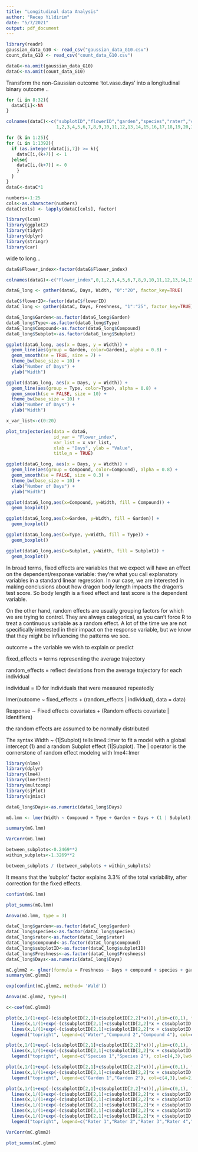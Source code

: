 ```yaml
---
title: "Longitudinal data Analysis"
author: "Recep Yildirim"
date: "5/7/2021"
output: pdf_document
---
```

```r
library(readr)
gaussian_data_G10 <- read_csv("gaussian_data_G10.csv")
count_data_G10 <- read_csv("count_data_G10.csv")
```


```r
dataG<-na.omit(gaussian_data_G10)
dataC<-na.omit(count_data_G10)
```




Transform the non-Gaussian outcome ‘tot.vase.days’ into a longitudinal binary outcome ..
```r
for (i in 8:32){
  dataC[i]<-NA
}

colnames(dataC)<-c("subplotID","flowerID","garden","species","rater","compound","tot.vase.days",
                   1,2,3,4,5,6,7,8,9,10,11,12,13,14,15,16,17,18,19,20,21,22,23,24,25)
```


```r
for (k in 1:25){
for (i in 1:1392){
  if (as.integer(dataC[i,7]) >= k){
    dataC[i,(k+7)] <- 1
  }else{
    dataC[i,(k+7)] <- 0
    }
  }
}
dataC<-dataC*1
```


```r
numbers<-1:25
cols<-as.character(numbers)
dataC[cols] <- lapply(dataC[cols], factor)
```


```r
library(lcsm)
library(ggplot2)
library(tidyr)
library(dplyr)
library(stringr)
library(car)
```


wide to long...
```r
dataG$Flower_index<-factor(dataG$Flower_index)

colnames(dataG)<-c("Flower_index",0,1,2,3,4,5,6,7,8,9,10,11,12,13,14,15,16,17,18,19,20,"Compound","Rater","Type","Garden","Subplot")

dataG_long <- gather(dataG, Days, Width, "0":"20", factor_key=TRUE)
```

```r
dataC$flowerID<-factor(dataC$flowerID)
dataC_long <- gather(dataC, Days, Freshness, "1":"25", factor_key=TRUE)
```


```r
dataG_long$Garden<-as.factor(dataG_long$Garden)
dataG_long$Type<-as.factor(dataG_long$Type)
dataG_long$Compound<-as.factor(dataG_long$Compound)
dataG_long$Subplot<-as.factor(dataG_long$Subplot)

ggplot(dataG_long, aes(x = Days, y = Width)) +
  geom_line(aes(group = Garden, color=Garden), alpha = 0.8) +
  geom_smooth(se = TRUE, size = 7) +
  theme_bw(base_size = 10) +
  xlab("Number of Days") +
  ylab("Width")

ggplot(dataG_long, aes(x = Days, y = Width)) +
  geom_line(aes(group = Type, color=Type), alpha = 0.8) +
  geom_smooth(se = FALSE, size = 10) +
  theme_bw(base_size = 10) +
  xlab("Number of Days") +
  ylab("Width")
```

```r
x_var_list<-c(0:20)

plot_trajectories(data = dataG,
                  id_var = "Flower_index", 
                  var_list = x_var_list,
                  xlab = "Days", ylab = "Value",
                  title_n = TRUE)

ggplot(dataG_long, aes(x = Days, y = Width)) +
  geom_line(aes(group = Compound, color=Compound), alpha = 0.8) +
  geom_smooth(se = FALSE, size = 0.3) +
  theme_bw(base_size = 10) +
  xlab("Number of Days") +
  ylab("Width")

ggplot(dataG_long,aes(x=Compound, y=Width, fill = Compound)) + 
  geom_boxplot()

```

```r
ggplot(dataG_long,aes(x=Garden, y=Width, fill = Garden)) + 
  geom_boxplot()

ggplot(dataG_long,aes(x=Type, y=Width, fill = Type)) + 
  geom_boxplot()

ggplot(dataG_long,aes(x=Subplot, y=Width, fill = Subplot)) + 
  geom_boxplot()
```



In broad terms, fixed effects are variables that we expect will have an effect on the dependent/response variable: they’re what you call explanatory variables in a standard linear regression. In our case, we are interested in making conclusions about how dragon body length impacts the dragon’s test score. So body length is a fixed effect and test score is the dependent variable.

On the other hand, random effects are usually grouping factors for which we are trying to control. They are always categorical, as you can’t force R to treat a continuous variable as a random effect. A lot of the time we are not specifically interested in their impact on the response variable, but we know that they might be influencing the patterns we see.

outcome = the variable we wish to explain or predict

fixed_effects = terms representing the average trajectory

random_effects = reflect deviations from the average trajectory for each individual

individual = ID for individuals that were measured repeatedly


lmer(outcome ~ fixed_effects + (random_effects | individual), data = data)


Response ∼ Fixed effects covariates + (Random effects covariate | Identifiers)

the random effects are assumed to be normally distributed

The syntax Width ~ (1|Subplot) tells lme4::lmer to fit a model with a global intercept (1) and a random Subplot effect (1|Subplot). The | operator is the cornerstone of random effect modelng with lme4::lmer

```r
library(nlme)
library(dplyr)
library(lme4)
library(lmerTest)
library(multcomp)
library(sjPlot)
library(sjmisc)

dataG_long$Days<-as.numeric(dataG_long$Days)

mG.lmm <- lmer(Width ~ Compound + Type + Garden + Days + (1 | Subplot), data = dataG_long)

summary(mG.lmm)
```


```r
VarCorr(mG.lmm)
```

```r
between_subplots<-0.2469**2
within_subplots<-1.3269**2 

between_subplots / (between_subplots + within_subplots)
```
It means that the ‘subplot’ factor explains 3.3% of the total variability, after
correction for the fixed effects.

```r
confint(mG.lmm)

plot_summs(mG.lmm)
```

```r
Anova(mG.lmm, type = 3)
```



```r
dataC_long$garden<-as.factor(dataC_long$garden)
dataC_long$species<-as.factor(dataC_long$species)
dataC_long$rater<-as.factor(dataC_long$rater)
dataC_long$compound<-as.factor(dataC_long$compound)
dataC_long$subplotID<-as.factor(dataC_long$subplotID)
dataC_long$Freshness<-as.factor(dataC_long$Freshness)
dataC_long$Days<-as.numeric(dataC_long$Days)

```

```r

mC.glmm2 <- glmer(formula = Freshness ~ Days + compound + species + garden + rater + (1|subplotID), data = dataC_long, family = binomial)
summary(mC.glmm2)

```

```r
exp(confint(mC.glmm2, method= 'Wald'))
```


```r
Anova(mC.glmm2, type=3)
```


```r
c<-coef(mC.glmm2)
```

```r
plot(x,1/(1+exp(-(c$subplotID[2,1]+c$subplotID[2,2]*x))),ylim=c(0,1), type="l",col=4,lwd=2,xlab="Days", ylab="Estimated Probability of Freshness", cex.lab=1.3)
  lines(x,1/(1+exp(-(c$subplotID[2,1]+c$subplotID[2,2]*x + c$subplotID[2,3]))),col=3,lwd=2)
  lines(x,1/(1+exp(-(c$subplotID[2,1]+c$subplotID[2,2]*x + c$subplotID[2,5]))),col=2,lwd=2)
  legend("topright", legend=c("Water","Compound 2","Compound 4"), col=c(4,3,2),lwd=2)
```

```r
plot(x,1/(1+exp(-(c$subplotID[2,1]+c$subplotID[2,2]*x))),ylim=c(0,1), type="l",col=4,lwd=2,xlab="Days", ylab="Estimated Probability of Freshness", cex.lab=1.3)
  lines(x,1/(1+exp(-(c$subplotID[2,1]+c$subplotID[2,2]*x + c$subplotID[2,17]))),col=3,lwd=2)
  legend("topright", legend=c("Species 1","Species 2"), col=c(4,3),lwd=2)
```
```r
plot(x,1/(1+exp(-(c$subplotID[2,1]+c$subplotID[2,2]*x))),ylim=c(0,1), type="l",col=4,lwd=2,xlab="Days", ylab="Estimated Probability of Freshness", cex.lab=1.3)
  lines(x,1/(1+exp(-(c$subplotID[2,1]+c$subplotID[2,2]*x + c$subplotID[2,18]))),col=3,lwd=2)
  legend("topright", legend=c("Garden 1","Garden 2"), col=c(4,3),lwd=2)
```



```r
plot(x,1/(1+exp(-(c$subplotID[2,1]+c$subplotID[2,2]*x))),ylim=c(0,1), type="l",col=4,lwd=2,xlab="Days", ylab="Estimated Probability of Freshness", cex.lab=1.3)
  lines(x,1/(1+exp(-(c$subplotID[2,1]+c$subplotID[2,2]*x + c$subplotID[2,19]))),col=3,lwd=2)
  lines(x,1/(1+exp(-(c$subplotID[2,1]+c$subplotID[2,2]*x + c$subplotID[2,20]))),col=2,lwd=2)
  lines(x,1/(1+exp(-(c$subplotID[2,1]+c$subplotID[2,2]*x + c$subplotID[2,21]))),col=1,lwd=2)
  lines(x,1/(1+exp(-(c$subplotID[2,1]+c$subplotID[2,2]*x + c$subplotID[2,22]))),col=5,lwd=2)
  lines(x,1/(1+exp(-(c$subplotID[2,1]+c$subplotID[2,2]*x + c$subplotID[2,23]))),col=7,lwd=2)
  legend("topright", legend=c("Rater 1","Rater 2","Rater 3","Rater 4","Rater 5","Rater 6"), col=c(4,3,2,1,5,7),lwd=2)
```

```r
VarCorr(mC.glmm2)

plot_summs(mC.glmm)


```






